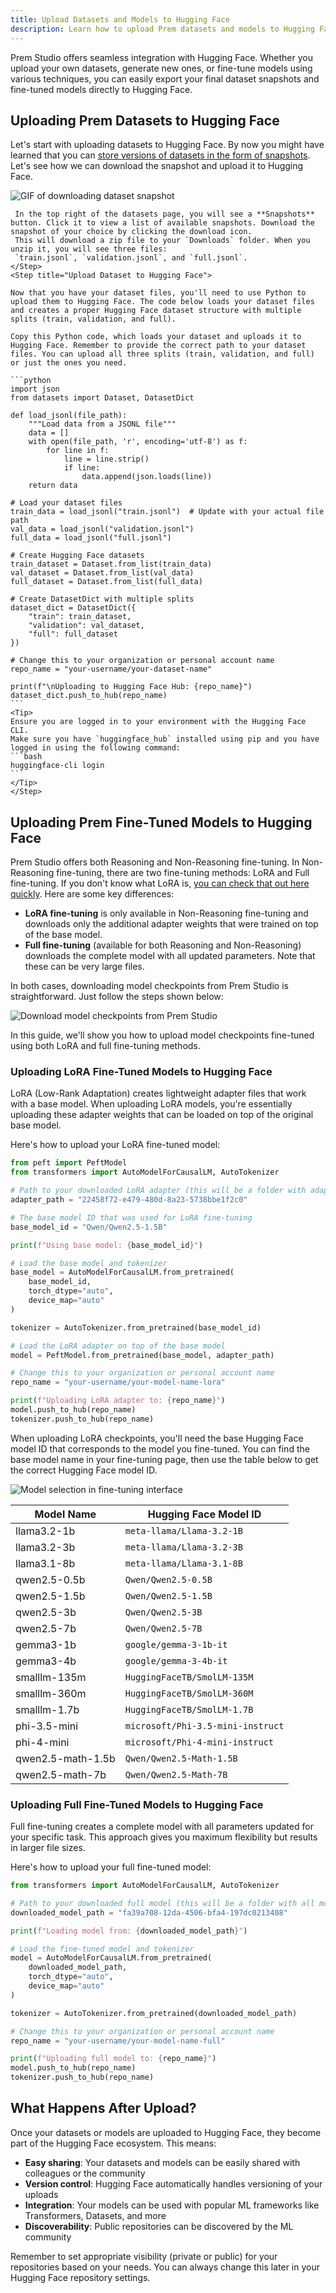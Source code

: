 ```yaml
---
title: Upload Datasets and Models to Hugging Face
description: Learn how to upload Prem datasets and models to Hugging Face
---
```


Prem Studio offers seamless integration with Hugging Face. Whether you upload your own datasets, generate new ones, or fine-tune models using various techniques, you can easily export your final dataset snapshots and fine-tuned models directly to Hugging Face.

## Uploading Prem Datasets to Hugging Face

Let's start with uploading datasets to Hugging Face. By now you might have learned that you can [store versions of datasets in the form of snapshots](/datasets/create-snapshot). Let's see how we can download the snapshot and upload it to Hugging Face.

<Steps>
    <Step title="Download Your Dataset Snapshot">
    <img src="https://static.premai.io/prem-saas-docs/guides/to_hf_p1.gif" alt="GIF of downloading dataset snapshot" />

     In the top right of the datasets page, you will see a **Snapshots** button. Click it to view a list of available snapshots. Download the snapshot of your choice by clicking the download icon.
     This will download a zip file to your `Downloads` folder. When you unzip it, you will see three files:
     `train.jsonl`, `validation.jsonl`, and `full.jsonl`.
    </Step>
    <Step title="Upload Dataset to Hugging Face">

    Now that you have your dataset files, you'll need to use Python to upload them to Hugging Face. The code below loads your dataset files and creates a proper Hugging Face dataset structure with multiple splits (train, validation, and full).

    Copy this Python code, which loads your dataset and uploads it to Hugging Face. Remember to provide the correct path to your dataset files. You can upload all three splits (train, validation, and full) or just the ones you need.

    ```python
    import json
    from datasets import Dataset, DatasetDict

    def load_jsonl(file_path):
        """Load data from a JSONL file"""
        data = []
        with open(file_path, 'r', encoding='utf-8') as f:
            for line in f:
                line = line.strip()
                if line:
                    data.append(json.loads(line))
        return data

    # Load your dataset files
    train_data = load_jsonl("train.jsonl")  # Update with your actual file path
    val_data = load_jsonl("validation.jsonl")
    full_data = load_jsonl("full.jsonl")

    # Create Hugging Face datasets
    train_dataset = Dataset.from_list(train_data)
    val_dataset = Dataset.from_list(val_data)
    full_dataset = Dataset.from_list(full_data)

    # Create DatasetDict with multiple splits
    dataset_dict = DatasetDict({
        "train": train_dataset,
        "validation": val_dataset,
        "full": full_dataset
    })

    # Change this to your organization or personal account name
    repo_name = "your-username/your-dataset-name"

    print(f"\nUploading to Hugging Face Hub: {repo_name}")
    dataset_dict.push_to_hub(repo_name)
    ```
    <Tip>
    Ensure you are logged in to your environment with the Hugging Face CLI.
    Make sure you have `huggingface_hub` installed using pip and you have logged in using the following command:
    ```bash
    huggingface-cli login
    ```
    </Tip>
    </Step>

</Steps>

## Uploading Prem Fine-Tuned Models to Hugging Face

Prem Studio offers both Reasoning and Non-Reasoning fine-tuning. In Non-Reasoning fine-tuning, there are two fine-tuning methods: LoRA and Full fine-tuning. If you don't know what LoRA is, [you can check that out here quickly](/guides/lora-finetuning). Here are some key differences:

- **LoRA fine-tuning** is only available in Non-Reasoning fine-tuning and downloads only the additional adapter weights that were trained on top of the base model.
- **Full fine-tuning** (available for both Reasoning and Non-Reasoning) downloads the complete model with all updated parameters. Note that these can be very large files.

In both cases, downloading model checkpoints from Prem Studio is straightforward. Just follow the steps shown below:

<img
  src="https://static.premai.io/prem-saas-docs/guides/to_hf_p2.gif"
  alt="Download model checkpoints from Prem Studio"
/>

In this guide, we'll show you how to upload model checkpoints fine-tuned using both LoRA and full fine-tuning methods.

### Uploading LoRA Fine-Tuned Models to Hugging Face

LoRA (Low-Rank Adaptation) creates lightweight adapter files that work with a base model. When uploading LoRA models, you're essentially uploading these adapter weights that can be loaded on top of the original base model.

Here's how to upload your LoRA fine-tuned model:

```python
from peft import PeftModel
from transformers import AutoModelForCausalLM, AutoTokenizer

# Path to your downloaded LoRA adapter (this will be a folder with adapter files)
adapter_path = "22458f72-e479-480d-8a23-5738bbe1f2c0"

# The base model ID that was used for LoRA fine-tuning
base_model_id = "Qwen/Qwen2.5-1.5B"

print(f"Using base model: {base_model_id}")

# Load the base model and tokenizer
base_model = AutoModelForCausalLM.from_pretrained(
    base_model_id,
    torch_dtype="auto",
    device_map="auto"
)

tokenizer = AutoTokenizer.from_pretrained(base_model_id)

# Load the LoRA adapter on top of the base model
model = PeftModel.from_pretrained(base_model, adapter_path)

# Change this to your organization or personal account name
repo_name = "your-username/your-model-name-lora"

print(f"Uploading LoRA adapter to: {repo_name}")
model.push_to_hub(repo_name)
tokenizer.push_to_hub(repo_name)
```

<Tip>
When uploading LoRA checkpoints, you'll need the base Hugging Face model ID that corresponds to the model you fine-tuned. You can find the base model name in your fine-tuning page, then use the table below to get the correct Hugging Face model ID.

<img
  src="/images/guides/model_list.png"
  alt="Model selection in fine-tuning interface"
/>
</Tip>

| **Model Name**    | **Hugging Face Model ID**                              |
| ----------------- | ------------------------------------------------------ |
| llama3.2-1b       | `meta-llama/Llama-3.2-1B`           |
| llama3.2-3b       | `meta-llama/Llama-3.2-3B`          |
| llama3.1-8b       | `meta-llama/Llama-3.1-8B`          |
| qwen2.5-0.5b      | `Qwen/Qwen2.5-0.5B`                |
| qwen2.5-1.5b      | `Qwen/Qwen2.5-1.5B`                |
| qwen2.5-3b        | `Qwen/Qwen2.5-3B`                  |
| qwen2.5-7b        | `Qwen/Qwen2.5-7B`                  |
| gemma3-1b         | `google/gemma-3-1b-it`             |
| gemma3-4b         | `google/gemma-3-4b-it`             |
| smalllm-135m      | `HuggingFaceTB/SmolLM-135M`        |
| smalllm-360m      | `HuggingFaceTB/SmolLM-360M`        |
| smalllm-1.7b      | `HuggingFaceTB/SmolLM-1.7B`        |
| phi-3.5-mini      | `microsoft/Phi-3.5-mini-instruct`  |
| phi-4-mini        | `microsoft/Phi-4-mini-instruct`    |
| qwen2.5-math-1.5b | `Qwen/Qwen2.5-Math-1.5B`           |
| qwen2.5-math-7b   | `Qwen/Qwen2.5-Math-7B`             |


### Uploading Full Fine-Tuned Models to Hugging Face

Full fine-tuning creates a complete model with all parameters updated for your specific task. This approach gives you maximum flexibility but results in larger file sizes.

Here's how to upload your full fine-tuned model:

```python
from transformers import AutoModelForCausalLM, AutoTokenizer

# Path to your downloaded full model (this will be a folder with all model files)
downloaded_model_path = "fa39a708-12da-4506-bfa4-197dc0213408"

print(f"Loading model from: {downloaded_model_path}")

# Load the fine-tuned model and tokenizer
model = AutoModelForCausalLM.from_pretrained(
    downloaded_model_path,
    torch_dtype="auto",
    device_map="auto"
)

tokenizer = AutoTokenizer.from_pretrained(downloaded_model_path)

# Change this to your organization or personal account name
repo_name = "your-username/your-model-name-full"

print(f"Uploading full model to: {repo_name}")
model.push_to_hub(repo_name)
tokenizer.push_to_hub(repo_name)
```

## What Happens After Upload?

Once your datasets or models are uploaded to Hugging Face, they become part of the Hugging Face ecosystem. This means:

- **Easy sharing**: Your datasets and models can be easily shared with colleagues or the community
- **Version control**: Hugging Face automatically handles versioning of your uploads
- **Integration**: Your models can be used with popular ML frameworks like Transformers, Datasets, and more
- **Discoverability**: Public repositories can be discovered by the ML community

<Note>
Remember to set appropriate visibility (private or public) for your repositories based on your needs. You can always change this later in your Hugging Face repository settings.
</Note>
